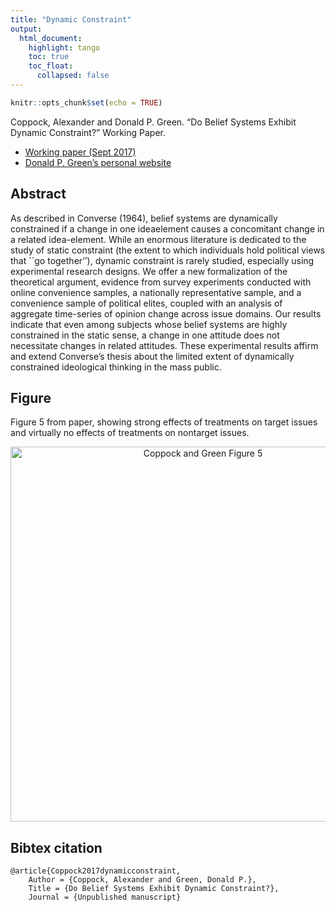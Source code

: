 ```yaml
---
title: "Dynamic Constraint"
output: 
  html_document:
    highlight: tango
    toc: true
    toc_float:
      collapsed: false
---
```


```r
knitr::opts_chunk$set(echo = TRUE)
```

Coppock, Alexander and Donald P. Green. "Do Belief Systems Exhibit Dynamic Constraint?" Working Paper.

- [Working paper (Sept 2017)](papers/CG_dynamicconstraint.pdf)
- [Donald P. Green's personal website](https://sites.google.com/site/donaldpgreen/)

## Abstract

As described in Converse (1964), belief systems are dynamically constrained if a change in one ideaelement causes a concomitant change in a related idea-element. While an enormous literature is dedicated to the study of static constraint (the extent to which individuals hold political views that ``go together''), dynamic constraint is rarely studied, especially using experimental research designs. We offer a new formalization of the theoretical argument, evidence from survey experiments conducted with online convenience samples, a nationally representative sample, and a convenience sample of political elites, coupled with an analysis of aggregate time-series of opinion change across issue domains. Our results indicate that even among subjects whose belief systems are highly constrained in the static sense, a change in one attitude does not necessitate changes in related attitudes. These experimental results affirm and extend Converse's thesis about the limited extent of dynamically constrained ideological thinking in the mass public.

## Figure

Figure 5 from paper, showing strong effects of treatments on target issues and virtually no effects of treatments on nontarget issues.

<center><img src="Images/CG_dynamicconstraint_fig.png" alt="Coppock and Green Figure 5" width="600"></center>

## Bibtex citation

```
@article{Coppock2017dynamicconstraint,
	Author = {Coppock, Alexander and Green, Donald P.},
	Title = {Do Belief Systems Exhibit Dynamic Constraint?},
	Journal = {Unpublished manuscript}
```
